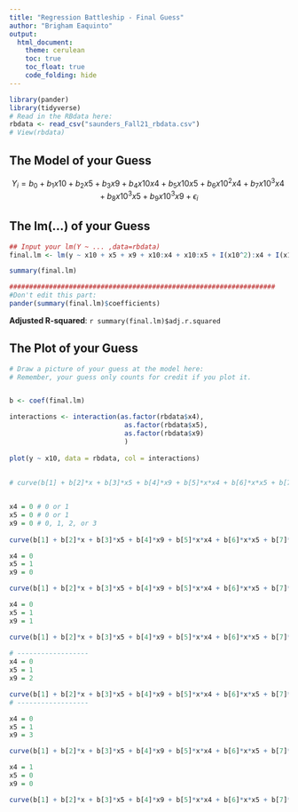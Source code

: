 ```yaml
---
title: "Regression Battleship - Final Guess"
author: "Brigham Eaquinto"
output: 
  html_document:
    theme: cerulean
    toc: true
    toc_float: true
    code_folding: hide
---
```


```r
library(pander)
library(tidyverse)
# Read in the RBdata here:
rbdata <- read_csv("saunders_Fall21_rbdata.csv")
# View(rbdata)

```

## The Model of your Guess

<!-- Enter your guessed model in the math notation below. -->

$$
  Y_i = b_0 + b_1x10 + b_2x5 + b_3x9 + b_4x10x4 + b_5x10x5 + b_6x10^2x4 + b_7x10^3x4 + b_8x10^3x5 + b_9x10^3x9 + \epsilon_i
$$

## The lm(...) of your Guess

<!-- Provide your estimates of each model coefficient along with the Adjusted R-squared of your model:-->

```r
## Input your lm(Y ~ ... ,data=rbdata)
final.lm <- lm(y ~ x10 + x5 + x9 + x10:x4 + x10:x5 + I(x10^2):x4 + I(x10^3):x4 + I(x10^3):x5 + I(x10^3):x9, data = rbdata)

summary(final.lm)

```

```r
###################################################################
#Don't edit this part:
pander(summary(final.lm)$coefficients)
```

**Adjusted R-squared**: `r summary(final.lm)$adj.r.squared`


## The Plot of your Guess

```r
# Draw a picture of your guess at the model here:
# Remember, your guess only counts for credit if you plot it.


b <- coef(final.lm)

interactions <- interaction(as.factor(rbdata$x4),
                             as.factor(rbdata$x5),
                             as.factor(rbdata$x9)
                             )
 
plot(y ~ x10, data = rbdata, col = interactions)
 
 
# curve(b[1] + b[2]*x + b[3]*x5 + b[4]*x9 + b[5]*x*x4 + b[6]*x*x5 + b[7]*I(x^2)*x4 + b[8]*I(x^3)*x4 + b[9]*I(x^3)*x5 + b[10]*I(x^3)*x9, add = TRUE)


x4 = 0 # 0 or 1
x5 = 0 # 0 or 1
x9 = 0 # 0, 1, 2, or 3
 
curve(b[1] + b[2]*x + b[3]*x5 + b[4]*x9 + b[5]*x*x4 + b[6]*x*x5 + b[7]*I(x^2)*x4 + b[8]*I(x^3)*x4 + b[9]*I(x^3)*x5 + b[10]*I(x^3)*x9, add = TRUE)

x4 = 0
x5 = 1
x9 = 0

curve(b[1] + b[2]*x + b[3]*x5 + b[4]*x9 + b[5]*x*x4 + b[6]*x*x5 + b[7]*I(x^2)*x4 + b[8]*I(x^3)*x4 + b[9]*I(x^3)*x5 + b[10]*I(x^3)*x9, add = TRUE)

x4 = 0
x5 = 1
x9 = 1

curve(b[1] + b[2]*x + b[3]*x5 + b[4]*x9 + b[5]*x*x4 + b[6]*x*x5 + b[7]*I(x^2)*x4 + b[8]*I(x^3)*x4 + b[9]*I(x^3)*x5 + b[10]*I(x^3)*x9, add = TRUE)
 
# ------------------
x4 = 0
x5 = 1
x9 = 2

curve(b[1] + b[2]*x + b[3]*x5 + b[4]*x9 + b[5]*x*x4 + b[6]*x*x5 + b[7]*I(x^2)*x4 + b[8]*I(x^3)*x4 + b[9]*I(x^3)*x5 + b[10]*I(x^3)*x9, add = TRUE)
# ------------------

x4 = 0
x5 = 1
x9 = 3

curve(b[1] + b[2]*x + b[3]*x5 + b[4]*x9 + b[5]*x*x4 + b[6]*x*x5 + b[7]*I(x^2)*x4 + b[8]*I(x^3)*x4 + b[9]*I(x^3)*x5 + b[10]*I(x^3)*x9, add = TRUE)

x4 = 1
x5 = 0
x9 = 0

curve(b[1] + b[2]*x + b[3]*x5 + b[4]*x9 + b[5]*x*x4 + b[6]*x*x5 + b[7]*I(x^2)*x4 + b[8]*I(x^3)*x4 + b[9]*I(x^3)*x5 + b[10]*I(x^3)*x9, add = TRUE)


```





